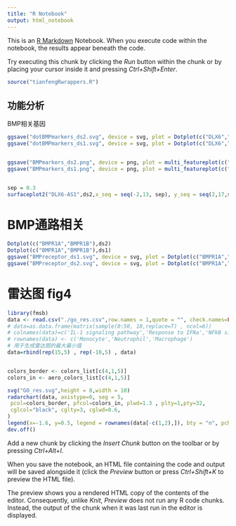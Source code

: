 ```yaml
---
title: "R Notebook"
output: html_notebook
---
```


This is an [R Markdown](http://rmarkdown.rstudio.com) Notebook. When you execute code within the notebook, the results appear beneath the code. 

Try executing this chunk by clicking the *Run* button within the chunk or by placing your cursor inside it and pressing *Ctrl+Shift+Enter*. 
```r
source("tianfengRwrappers.R")
```

## 功能分析
BMP相关基因
```r

ggsave("dotBMPmarkers_ds2.svg", device = svg, plot = Dotplot(c("DLX6","DLX5","DLX6-AS1","SOST"),ds2), height = 6, width = 8)
ggsave("dotBMPmarkers_ds1.svg", device = svg, plot = Dotplot(c("DLX6","DLX5","DLX6-AS1","SOST"),ds1), height = 6, width = 8)


ggsave("BMPmarkers_ds2.png", device = png, plot = multi_featureplot(c("DLX6","DLX5","DLX6-AS1","SOST"),ds2,labels = ""), height = 6, width = 7)
ggsave("BMPmarkers_ds1.png", device = png, plot = multi_featureplot(c("DLX6","DLX5","DLX6-AS1","SOST"),ds1,labels = ""), height = 6, width = 7)


sep = 0.3
surfaceplot2("DLX6-AS1",ds2,x_seq = seq(-2,13, sep), y_seq = seq(2,17,sep), z_height = 4)
```

# BMP通路相关
```r
Dotplot(c("BMPR1A","BMPR1B"),ds2)
Dotplot(c("BMPR1A","BMPR1B"),ds1)
ggsave("BMPreceptor_ds1.svg", device = svg, plot = Dotplot(c("BMPR1A","BMPR1B"),ds1), height = 6, width = 5)
ggsave("BMPreceptor_ds2.svg", device = svg, plot = Dotplot(c("BMPR1A","BMPR1B"),ds2), height = 6, width = 5)
```




# 雷达图 fig4
```r
library(fmsb)
data <- read.csv("./go_res.csv",row.names = 1,quote = "", check.names=FALSE)
# data=as.data.frame(matrix(sample(0:50, 18,replace=T) , ncol=6))
# colnames(data)=c('IL-1 signaling pathway','Response to IFNa','NFkB signaling pathway','IL-6 signaling pathway', 'Muscle contraction','Response to IFNr')
# rownames(data) <- c('Monocyte','Neutrophil','Macrophage')
# 用于生成雷达图的最大最小值
data=rbind(rep(15,5) , rep(-10,5) , data)


colors_border <- colors_list[c(4,1,5)]
colors_in <- aero_colors_list[c(4,1,5)]

svg("GO_res.svg",height = 8,width = 10)
radarchart(data, axistype=0, seg = 5,
 pcol=colors_border, pfcol=colors_in, plwd=1.3 , plty=1,pty=32,
 cglcol="black", cglty=3, cglwd=0.6,
)
legend(x=-1.6, y=0.5, legend = rownames(data[-c(1,2),]), bty = "n", pch=20 , col=colors_border, text.col = "black", cex=1, pt.cex=2)
dev.off()
```
Add a new chunk by clicking the *Insert Chunk* button on the toolbar or by pressing *Ctrl+Alt+I*.

When you save the notebook, an HTML file containing the code and output will be saved alongside it (click the *Preview* button or press *Ctrl+Shift+K* to preview the HTML file).

The preview shows you a rendered HTML copy of the contents of the editor. Consequently, unlike *Knit*, *Preview* does not run any R code chunks. Instead, the output of the chunk when it was last run in the editor is displayed.
